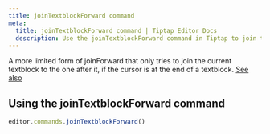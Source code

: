 ```yaml
---
title: joinTextblockForward command
meta:
  title: joinTextblockForward command | Tiptap Editor Docs
  description: Use the joinTextblockForward command in Tiptap to join the current textblock to the one after it. Learn more in our docs!
---
```


A more limited form of joinForward that only tries to join the current textblock to the one after it, if the cursor is at the end of a textblock. [See also](https://prosemirror.net/docs/ref/#commands.joinTextblockForward)

## Using the joinTextblockForward command

```js
editor.commands.joinTextblockForward()
```

